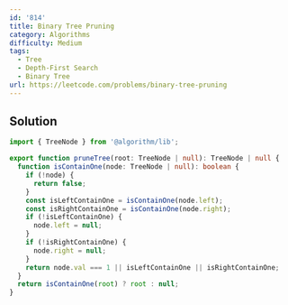 ```yaml
---
id: '814'
title: Binary Tree Pruning
category: Algorithms
difficulty: Medium
tags:
  - Tree
  - Depth-First Search
  - Binary Tree
url: https://leetcode.com/problems/binary-tree-pruning
---
```


## Solution

```typescript filename="solution.ts" copy
import { TreeNode } from '@algorithm/lib';

export function pruneTree(root: TreeNode | null): TreeNode | null {
  function isContainOne(node: TreeNode | null): boolean {
    if (!node) {
      return false;
    }
    const isLeftContainOne = isContainOne(node.left);
    const isRightContainOne = isContainOne(node.right);
    if (!isLeftContainOne) {
      node.left = null;
    }
    if (!isRightContainOne) {
      node.right = null;
    }
    return node.val === 1 || isLeftContainOne || isRightContainOne;
  }
  return isContainOne(root) ? root : null;
}
```
